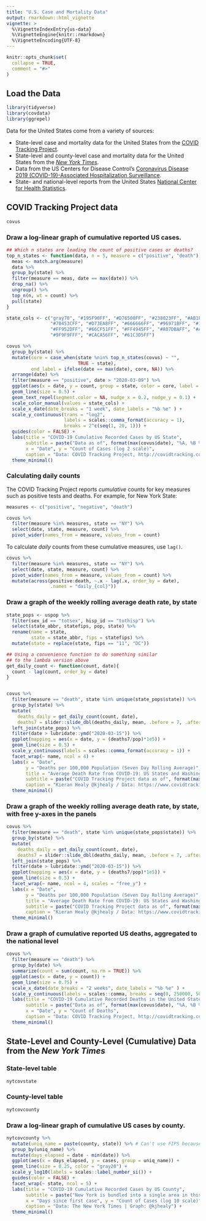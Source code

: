 ```yaml
---
title: "U.S. Case and Mortality Data"
output: rmarkdown::html_vignette
vignette: >
  %\VignetteIndexEntry{us-data}
  %\VignetteEngine{knitr::rmarkdown}
  %\VignetteEncoding{UTF-8}
---
```


```r
knitr::opts_chunk$set(
  collapse = TRUE,
  comment = "#>"
)
```

## Load the Data

```r
library(tidyverse)
library(covdata)
library(ggrepel)
```

Data for the United States come from a variety of sources:

- State-level case and mortality data for the United States from the [COVID Tracking Project](https://covidtracking.com). 
- State-level and county-level case and mortality data for the United States from the [_New York Times_](https://github.com/nytimes/covid-19-data).
- Data from the US Centers for Disease Control's [Coronavirus Disease 2019 (COVID-19)-Associated Hospitalization Surveillance](https://gis.cdc.gov/grasp/covidnet/COVID19_3.html). 
- State- and national-level reports from the United States [National Center for Health Statistics](https://www.cdc.gov/nchs/).


## COVID Tracking Project data

```r
covus
```

### Draw a log-linear graph of cumulative reported US cases.

```r
## Which n states are leading the count of positive cases or deaths?
top_n_states <- function(data, n = 5, measure = c("positive", "death")) {
  meas <- match.arg(measure)
  data %>%
  group_by(state) %>%
  filter(measure == meas, date == max(date)) %>%
  drop_na() %>%
  ungroup() %>%
  top_n(n, wt = count) %>%
  pull(state)
}

state_cols <- c("gray70", "#195F90FF", "#D76500FF", "#238023FF", "#AB1F20FF", "#7747A3FF", 
                "#70453CFF", "#D73EA8FF", "#666666FF", "#96971BFF", "#1298A6FF", "#6F9BD6FF", 
                "#FF952DFF", "#66CF51FF", "#FF4945FF", "#A07DBAFF", "#AC7368FF", "#EF69A2FF", 
                "#9F9F9FFF", "#CACA56FF", "#61C3D5FF")

covus %>%
  group_by(state) %>%
  mutate(core = case_when(state %nin% top_n_states(covus) ~ "",
                          TRUE ~ state),
         end_label = ifelse(date == max(date), core, NA)) %>%
  arrange(date) %>%
  filter(measure == "positive", date > "2020-03-09") %>%
  ggplot(aes(x = date, y = count, group = state, color = core, label = end_label)) + 
  geom_line(size = 0.5) + 
  geom_text_repel(segment.color = NA, nudge_x = 0.2, nudge_y = 0.1) + 
  scale_color_manual(values = state_cols) + 
  scale_x_date(date_breaks = "1 week", date_labels = "%b %e" ) + 
  scale_y_continuous(trans = "log2",
                     labels = scales::comma_format(accuracy = 1),
                     breaks = 2^c(seq(1, 20, 1))) +
  guides(color = FALSE) + 
  labs(title = "COVID-19 Cumulative Recorded Cases by US State",
       subtitle = paste("Data as of", format(max(covus$date), "%A, %B %e, %Y")),
       x = "Date", y = "Count of Cases (log 2 scale)", 
       caption = "Data: COVID Tracking Project, http://covidtracking.com | Graph: @kjhealy") + 
  theme_minimal()
```

### Calculating daily counts

The COVID Tracking Project reports _cumulative_ counts for key measures such as positive tests and deaths. For example, for New York State:

```r

measures <- c("positive", "negative", "death")

covus %>%
  filter(measure %in% measures, state == "NY") %>%
  select(date, state, measure, count) %>%
  pivot_wider(names_from = measure, values_from = count)

```

To calculate _daily_ counts from these cumulative measures, use `lag()`.

```r

covus %>%
  filter(measure %in% measures, state == "NY") %>%
  select(date, state, measure, count) %>%
  pivot_wider(names_from = measure, values_from = count) %>%
  mutate(across(positive:death, ~.x - lag(.x, order_by = date), 
                .names = "daily_{col}"))


```


### Draw a graph of the weekly rolling average death rate, by state

```r

state_pops <- uspop %>%
  filter(sex_id == "totsex", hisp_id == "tothisp") %>%
  select(state_abbr, statefips, pop, state) %>%
  rename(name = state, 
         state = state_abbr, fips = statefips) %>%
  mutate(state = replace(state, fips == "11", "DC"))

## Using a convenience function to do something similar
## to the lambda version above
get_daily_count <- function(count, date){
  count - lag(count, order_by = date)
}


covus %>%
  filter(measure == "death", state %in% unique(state_pops$state)) %>%
  group_by(state) %>%
  mutate(
    deaths_daily = get_daily_count(count, date), 
    deaths7 = slider::slide_dbl(deaths_daily, mean, .before = 7, .after = 0, na.rm = TRUE)) %>%
  left_join(state_pops) %>%
  filter(date > lubridate::ymd("2020-03-15")) %>%
  ggplot(mapping = aes(x = date, y = (deaths7/pop)*1e5)) + 
  geom_line(size = 0.5) + 
  scale_y_continuous(labels = scales::comma_format(accuracy = 1)) + 
  facet_wrap(~ name, ncol = 4) +
  labs(x = "Date", 
       y = "Deaths per 100,000 Population (Seven Day Rolling Average)", 
       title = "Average Death Rate from COVID-19: US States and Washington, DC", 
       subtitle = paste("COVID Tracking Project data as of", format(max(covnat$date), "%A, %B %e, %Y")), 
       caption = "Kieran Healy @kjhealy / Data: https://www.covidtracking.com/") +
  theme_minimal()

```


### Draw a graph of the weekly rolling average death rate, by state, with free y-axes in the panels

```r

covus %>%
  filter(measure == "death", state %in% unique(state_pops$state)) %>%
  group_by(state) %>%
  mutate(
    deaths_daily = get_daily_count(count, date), 
    deaths7 = slider::slide_dbl(deaths_daily, mean, .before = 7, .after = 0, na.rm = TRUE)) %>%
  left_join(state_pops) %>%
  filter(date > lubridate::ymd("2020-03-15")) %>%
  ggplot(mapping = aes(x = date, y = (deaths7/pop)*1e5)) + 
  geom_line(size = 0.5) + 
  facet_wrap(~ name, ncol = 4, scales = "free_y") +
  labs(x = "Date", 
       y = "Deaths per 100,000 Population (Seven Day Rolling Average)", 
       title = "Average Death Rate from COVID-19: US States and Washington, DC. Free scales.", 
       subtitle = paste("COVID Tracking Project data as of", format(max(covnat$date), "%A, %B %e, %Y")), 
       caption = "Kieran Healy @kjhealy / Data: https://www.covidtracking.com/") +
  theme_minimal()

```


### Draw a graph of cumulative reported US deaths, aggregated to the national level

```r
covus %>%
  filter(measure == "death") %>%
  group_by(date) %>%
  summarize(count = sum(count, na.rm = TRUE)) %>%
  ggplot(aes(x = date, y = count)) + 
  geom_line(size = 0.75) + 
  scale_x_date(date_breaks = "2 weeks", date_labels = "%b %e" ) + 
  scale_y_continuous(labels = scales::comma, breaks = seq(0, 250000, 50000)) + 
  labs(title = "COVID-19 Cumulative Recorded Deaths in the United States",
       subtitle = paste("Data as of", format(max(covus$date), "%A, %B %e, %Y"), "Recorded counts underestimate total mortality."),
       x = "Date", y = "Count of Deaths", 
       caption = "Data: COVID Tracking Project, http://covidtracking.com | Graph: @kjhealy") + 
  theme_minimal()
```

## State-Level and County-Level (Cumulative) Data from the _New York Times_


### State-level table

```r
nytcovstate
```

### County-level table

```r
nytcovcounty
```

### Draw a log-linear graph of cumulative US cases by county.

```r
nytcovcounty %>%
  mutate(uniq_name = paste(county, state)) %>% # Can't use FIPS because of how the NYT bundled cities
  group_by(uniq_name) %>%
  mutate(days_elapsed = date - min(date)) %>%
  ggplot(aes(x = days_elapsed, y = cases, group = uniq_name)) + 
  geom_line(size = 0.25, color = "gray20") + 
  scale_y_log10(labels = scales::label_number_si()) + 
  guides(color = FALSE) + 
  facet_wrap(~ state, ncol = 5) + 
  labs(title = "COVID-19 Cumulative Recorded Cases by US County",
       subtitle = paste("New York is bundled into a single area in this data.\nData as of", format(max(nytcovcounty$date), "%A, %B %e, %Y")),
       x = "Days since first case", y = "Count of Cases (log 10 scale)", 
       caption = "Data: The New York Times | Graph: @kjhealy") + 
  theme_minimal()

```

